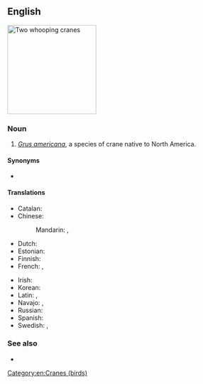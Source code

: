 {{also|whooping-crane}}
==English==
[[Image:WhoopingCrane23.jpg|thumb|right|200px|Two whooping cranes]]
{{wikipedia}}
{{wikispecies|Grus americana}}

===Noun===
{{en-noun}}

# ''[[Grus americana]]'', a species of crane native to North America.

====Synonyms====
* {{l|en|trumpeter crane}} {{qualifier|rare, dated}}

====Translations====
{{trans-top|''Grus americana''}}
* Catalan: {{t|ca|grua cridanera|f}}
* Chinese:
*: Mandarin: {{t|cmn|美洲鶴}}, {{t|cmn|美洲鹤|tr=měizhōuhè}}
* Dutch: {{t+|nl|kraanvogel|m}}
* Estonian: {{t|et|kisakurg}}
* Finnish: {{t+|fi|trumpettikurki}}
* French: {{t|fr|grue canadienne|f}}, {{t|fr|grue américaine|f}}
{{trans-mid}}
* Irish: {{t|ga|grús Meiriceánach|m}}
* Korean: {{t|ko|미국흰두루미}}
* Latin: {{t|la|Grus americana}}, {{t|la|Grus canadensis}}
* Navajo: {{t|nv|dééł łigaiígíí}}, {{t|nv|tóniłhę́ęshii}}
* Russian: {{t|ru|америка́нский жура́вль|m}}
* Spanish: {{t|es|grulla blanca|f}}
* Swedish: {{t+|sv|prärietrana}}, {{t|sv|trumpetartrana}}
{{trans-bottom}}

===See also===
* {{l|en|sandhill crane}}

[[Category:en:Cranes (birds)]]